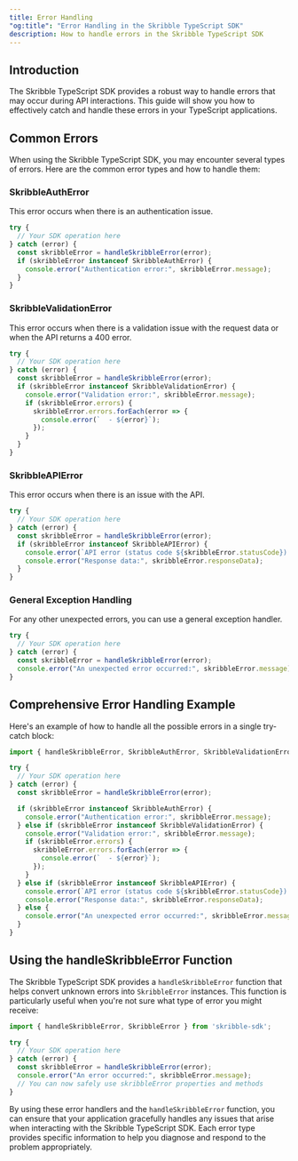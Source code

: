 ```yaml
---
title: Error Handling
"og:title": "Error Handling in the Skribble TypeScript SDK"
description: How to handle errors in the Skribble TypeScript SDK
---
```


## Introduction

The Skribble TypeScript SDK provides a robust way to handle errors that may occur during API interactions. This guide will show you how to effectively catch and handle these errors in your TypeScript applications.

## Common Errors

When using the Skribble TypeScript SDK, you may encounter several types of errors. Here are the common error types and how to handle them:

### SkribbleAuthError

This error occurs when there is an authentication issue.

```typescript
try {
  // Your SDK operation here
} catch (error) {
  const skribbleError = handleSkribbleError(error);
  if (skribbleError instanceof SkribbleAuthError) {
    console.error("Authentication error:", skribbleError.message);
  }
}
```

### SkribbleValidationError

This error occurs when there is a validation issue with the request data or when the API returns a 400 error.

```typescript
try {
  // Your SDK operation here
} catch (error) {
  const skribbleError = handleSkribbleError(error);
  if (skribbleError instanceof SkribbleValidationError) {
    console.error("Validation error:", skribbleError.message);
    if (skribbleError.errors) {
      skribbleError.errors.forEach(error => {
        console.error(`  - ${error}`);
      });
    }
  }
}
```

### SkribbleAPIError

This error occurs when there is an issue with the API.

```typescript
try {
  // Your SDK operation here
} catch (error) {
  const skribbleError = handleSkribbleError(error);
  if (skribbleError instanceof SkribbleAPIError) {
    console.error(`API error (status code ${skribbleError.statusCode}):`, skribbleError.message);
    console.error("Response data:", skribbleError.responseData);
  }
}
```

### General Exception Handling

For any other unexpected errors, you can use a general exception handler.

```typescript
try {
  // Your SDK operation here
} catch (error) {
  const skribbleError = handleSkribbleError(error);
  console.error("An unexpected error occurred:", skribbleError.message);
}
```

## Comprehensive Error Handling Example

Here's an example of how to handle all the possible errors in a single try-catch block:

```typescript
import { handleSkribbleError, SkribbleAuthError, SkribbleValidationError, SkribbleAPIError } from 'skribble-sdk';

try {
  // Your SDK operation here
} catch (error) {
  const skribbleError = handleSkribbleError(error);

  if (skribbleError instanceof SkribbleAuthError) {
    console.error("Authentication error:", skribbleError.message);
  } else if (skribbleError instanceof SkribbleValidationError) {
    console.error("Validation error:", skribbleError.message);
    if (skribbleError.errors) {
      skribbleError.errors.forEach(error => {
        console.error(`  - ${error}`);
      });
    }
  } else if (skribbleError instanceof SkribbleAPIError) {
    console.error(`API error (status code ${skribbleError.statusCode}):`, skribbleError.message);
    console.error("Response data:", skribbleError.responseData);
  } else {
    console.error("An unexpected error occurred:", skribbleError.message);
  }
}
```

## Using the handleSkribbleError Function

The Skribble TypeScript SDK provides a `handleSkribbleError` function that helps convert unknown errors into `SkribbleError` instances. This function is particularly useful when you're not sure what type of error you might receive:

```typescript
import { handleSkribbleError, SkribbleError } from 'skribble-sdk';

try {
  // Your SDK operation here
} catch (error) {
  const skribbleError = handleSkribbleError(error);
  console.error("An error occurred:", skribbleError.message);
  // You can now safely use skribbleError properties and methods
}
```

By using these error handlers and the `handleSkribbleError` function, you can ensure that your application gracefully handles any issues that arise when interacting with the Skribble TypeScript SDK. Each error type provides specific information to help you diagnose and respond to the problem appropriately.
